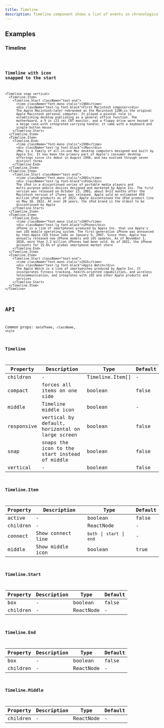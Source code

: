 ```yaml
---
title: Timeline
description: Timeline component shows a list of events in chronological order.
---
```


## Examples

### Timeline

<code src="./demo/basic.tsx" />

### Timeline with icon snapped to the start

```tsx live
<Timeline snap vertical>
  <Timeline.Item>
    <Timeline.Start className="text-end">
      <time className="font-mono italic">1984</time>
      <div className="text-lg font-black">First Macintosh computer</div>
      The Apple Macintosh—later rebranded as the Macintosh 128K—is the original
      Apple Macintosh personal computer. It played a pivotal role in
      establishing desktop publishing as a general office function. The
      motherboard, a 9 in (23 cm) CRT monitor, and a floppy drive were housed in
      a beige case with integrated carrying handle; it came with a keyboard and
      single-button mouse.
    </Timeline.Start>
  </Timeline.Item>
  <Timeline.Item>
    <Timeline.End>
      <time className="font-mono italic">1998</time>
      <div className="text-lg font-black">iMac</div>
      iMac is a family of all-in-one Mac desktop computers designed and built by
      Apple Inc. It has been the primary part of Apple's consumer desktop
      offerings since its debut in August 1998, and has evolved through seven
      distinct forms
    </Timeline.End>
  </Timeline.Item>
  <Timeline.Item>
    <Timeline.Start className="text-end">
      <time className="font-mono italic">2001</time>
      <div className="text-lg font-black">iPod</div>
      The iPod is a discontinued series of portable media players and
      multi-purpose mobile devices designed and marketed by Apple Inc. The first
      version was released on October 23, 2001, about 8+1⁄2 months after the
      Macintosh version of iTunes was released. Apple sold an estimated 450
      million iPod products as of 2022. Apple discontinued the iPod product line
      on May 10, 2022. At over 20 years, the iPod brand is the oldest to be
      discontinued by Apple
    </Timeline.Start>
  </Timeline.Item>
  <Timeline.Item>
    <Timeline.End>
      <time className="font-mono italic">2007</time>
      <div className="text-lg font-black">iPhone</div>
      iPhone is a line of smartphones produced by Apple Inc. that use Apple's
      own iOS mobile operating system. The first-generation iPhone was announced
      by then-Apple CEO Steve Jobs on January 9, 2007. Since then, Apple has
      annually released new iPhone models and iOS updates. As of November 1,
      2018, more than 2.2 billion iPhones had been sold. As of 2022, the iPhone
      accounts for 15.6% of global smartphone market share
    </Timeline.End>
  </Timeline.Item>
  <Timeline.Item>
    <Timeline.Start className="text-end">
      <time className="font-mono italic">2015</time>
      <div className="text-lg font-black">Apple Watch</div>
      The Apple Watch is a line of smartwatches produced by Apple Inc. It
      incorporates fitness tracking, health-oriented capabilities, and wireless
      telecommunication, and integrates with iOS and other Apple products and
      services
    </Timeline.Start>
  </Timeline.Item>
</Timeline>
```

## API

Common props: `dataTheme`, `className`, `style`

### Timeline

| Property | Description | Type | Default |
| --- | --- | --- | --- |
| children | - | Timeline.Item[] | - |
| compact | forces all items on one side | boolean | false |
| middle | Timeline middle icon | boolean | - |
| responsive | vertical by default, horizontal on large screen | boolean | false |
| snap | snaps the icon to the start instead of middle | boolean | false |
| vertical | - | boolean | false |

### Timeline.Item

| Property | Description       | Type                       | Default |
| -------- | ----------------- | -------------------------- | ------- |
| active   | -                 | boolean                    | false   |
| children | -                 | ReactNode                  | -       |
| connect  | Show connect line | `both` \| `start` \| `end` | -       |
| middle   | Show middle icon  | boolean                    | true    |

### Timeline.Start

| Property | Description | Type      | Default |
| -------- | ----------- | --------- | ------- |
| box      | -           | boolean   | false   |
| children | -           | ReactNode | -       |

### Timeline.End

| Property | Description | Type      | Default |
| -------- | ----------- | --------- | ------- |
| box      | -           | boolean   | false   |
| children | -           | ReactNode | -       |

### Timeline.Middle

| Property | Description | Type      | Default |
| -------- | ----------- | --------- | ------- |
| children | -           | ReactNode | -       |
